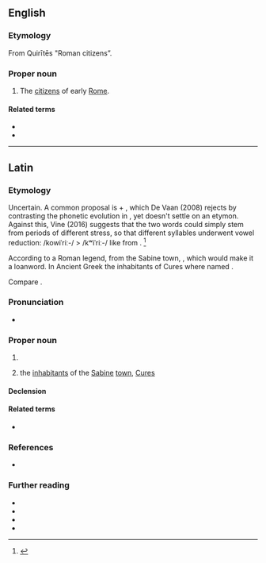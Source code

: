 {{also|quirites}}

==English==

===Etymology===
From {{uder|en|la|-}} Quirītēs "Roman citizens”.

===Proper noun===
{{wikipedia}}
{{en-proper noun}}

# {{lb|en|historical}} The [[citizen]]s of early [[Rome]].

====Related terms====
* {{l|en|quiritarian}}
* {{l|en|quiritary}}

----

==Latin==

===Etymology===
Uncertain. A common proposal is {{inh|la|itc-pro|*kom}} + {{m|itc-pro|*wiros||fellow man}}, which De Vaan (2008) rejects by contrasting the phonetic evolution in {{m|la|cūria}}, yet doesn't settle on an etymon. Against this, Vine (2016) suggests that the two words could simply stem from periods of different stress, so that different syllables underwent vowel reduction: /kowiˈriː-/ > /kʷiˈriː-/ like {{cog|LL|quāgulum}} from {{m|la|coāgulum}}. <ref>{{cite-journal|en|author=Brent Vine|title=&quot;Latin bēs/bessis &#39;two thirds of an as&#39;&quot;|work=Tavet Tat Satyam: Studies in Honor of Jared S. Klein on the Occasion of His Seventieth Birthday|year=2016|page=327|url=https://www.academia.edu/39081498/_Latin_b%C4%93s_bessis_two_thirds_of_an_as_}}</ref>

According to a Roman legend, from the Sabine town, {{m|la|Curēs}}, which would make it a {{bor|la|sbv|-}} loanword. In Ancient Greek the inhabitants of Cures where named {{m|grc|Κυρῖται}}.

Compare {{cog|grc|Κούρητες}}.

===Pronunciation===
* {{la-IPA|quirītēs}}

===Proper noun===
{{la-proper noun|((Quirītēs<3.I.pl>,Quirītēs<3.pl>))|g=m}}

# {{non-gloss|The [[endonym]] of the Romans in their civil capacity, while {{m|la|Rōmānī}} referred to them in a political and military capacity.}}
# {{lb|la|very|rare|poetic}} the [[inhabitant]]s of the [[Sabine]] [[town]], [[Cures]]

====Declension====
{{la-ndecl|((Quirītēs<3.I.pl>,Quirītēs<3.pl>))}}

====Related terms====
* {{l|la|Quirīs}}

===References===
* {{R:itc:EDL}}
<references />

===Further reading===
* {{R:L&S}}
* {{R:Elementary Lewis}}
* {{R:du Cange}}
* {{R:Gaffiot}}
